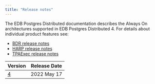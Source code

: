 ```yaml
---
title: "Release notes"
---
```


The EDB Postgres Distributed documentation describes the Always On architectures supported in EDB Postgres Distributed 4. For details about individual product features see:
- [BDR release notes]()
- [HARP release notes]()
- [TPAExec release notes]()

| Version              | Release Date | 
| -------------------- | ------------ | 
| [4](epd_4_rel_notes) | 2022 May 17  |
